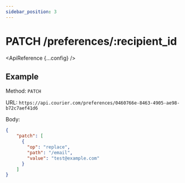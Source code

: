 ```yaml
---
sidebar_position: 3
---
```



# PATCH /preferences/:recipient_id

<ApiReference {...config} />

## Example

Method: `PATCH`

URL: `https://api.courier.com/preferences/0460766e-8463-4905-ae98-b72c7aef41d6`

Body:
​
```json
{
    "patch": [
      {
        "op": "replace",
        "path": "/email",
        "value": "test@example.com"
      }
    ]
}
```
